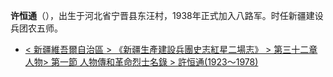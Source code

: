 '''许恒通'''（{{Bd|1923年||1978年}}），出生于河北省宁晋县东汪村，1938年正式加入八路军。时任新疆建设兵团农五师。
*[http://d.wanfangdata.com.cn/LocalChronicleItem_5369794.aspx < 新疆維吾爾自治區 > 《新疆生產建設兵團史志紅星二場志》 > 	第三十二章 人物>	第一節 人物傳和革命烈士名錄 > 許恒通(1923～1978) ]